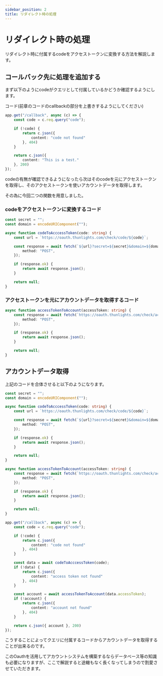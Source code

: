```yaml
---
sidebar_position: 2
title: リダイレクト時の処理
---
```


# リダイレクト時の処理

リダイレクト時に付属するcodeをアクセストークンに変換する方法を解説します。

## コールバック先に処理を追加する

まず以下のようにcodeがクエリとして付属しているかどうか確認するようにします。

コード(前章のコードのcallbackの部分を上書きするようにしてください)
```ts
app.get("/callback", async (c) => {
    const code = c.req.query("code");

    if (!code) {
        return c.json({
            content: "code not found"
        }, 404)
    }

    return c.json({
        content: "This is a test."
    }, 200)
});
```

codeの有無が確認できるようになったら次はそのcodeを元にアクセストークンを取得し、そのアクセストークンを使いアカウントデータを取得します。

その為に今回二つの関数を用意しました。

### codeをアクセストークンに変換するコード
```ts
const secret = "";
const domain = encodeURIComponent("");

async function codeToAcccessToken(code: string) {
    const url = `https://oauth.thunlights.com/check/code/${code}`;

    const response = await fetch(`${url}?secret=${secret}&domain=${domain}`, {
        method: "POST",
    });

    if (response.ok) {
        return await response.json();
    }

    return null;
}
```

### アクセストークンを元にアカウントデータを取得するコード
```ts
async function accessTokenToAccount(accessToken: string) {
    const response = await fetch(`https://oauth.thunlights.com/check/accessToken/${accessToken}`, {
        method: "POST",
    });

    if (response.ok) {
        return await response.json();
    }

    return null;
}
```

## アカウントデータ取得

上記のコードを合体させると以下のようになります。

```ts
const secret = "";
const domain = encodeURIComponent("");

async function codeToAcccessToken(code: string) {
    const url = `https://oauth.thunlights.com/check/code/${code}`;

    const response = await fetch(`${url}?secret=${secret}&domain=${domain}`, {
        method: "POST",
    });

    if (response.ok) {
        return await response.json();
    }

    return null;
}

async function accessTokenToAccount(accessToken: string) {
    const response = await fetch(`https://oauth.thunlights.com/check/accessToken/${accessToken}`, {
        method: "POST",
    });

    if (response.ok) {
        return await response.json();
    }

    return null;
}

app.get("/callback", async (c) => {
    const code = c.req.query("code");

    if (!code) {
        return c.json({
            content: "code not found"
        }, 404)
    }

    const data = await codeToAcccessToken(code);
    if (!data) {
        return c.json({
            content: "access token not found"
        }, 404)
    }

    const account = await accessTokenToAccount(data.accessToken);
    if (!account) {
        return c.json({
            content: "account not found"
        }, 404)
    }

    return c.json({ account }, 200)
});
```

こうすることによってクエリに付属するコードからアカウントデータを取得することが出来るのです。

このOauthを活用してアカウントシステムを構築するならデータベース等の知識も必要になりますが、ここで解説すると途轍もなく長くなってしまうので割愛させていただきます。
